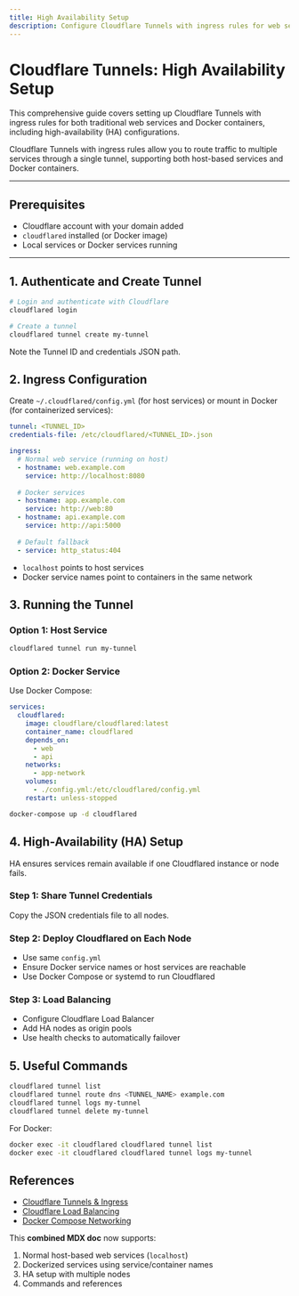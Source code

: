```yaml
---
title: High Availability Setup
description: Configure Cloudflare Tunnels with ingress rules for web services, Docker containers, and HA deployment
---
```



# Cloudflare Tunnels: High Availability Setup

This comprehensive guide covers setting up Cloudflare Tunnels with ingress rules for both traditional web services and Docker containers, including high-availability (HA) configurations.

<Callout type="info">
Cloudflare Tunnels with ingress rules allow you to route traffic to multiple services through a single tunnel, supporting both host-based services and Docker containers.
</Callout>

---

## Prerequisites

- Cloudflare account with your domain added
- `cloudflared` installed (or Docker image)
- Local services or Docker services running

---

## 1. Authenticate and Create Tunnel

```bash
# Login and authenticate with Cloudflare
cloudflared login

# Create a tunnel
cloudflared tunnel create my-tunnel
```

Note the Tunnel ID and credentials JSON path.

## 2. Ingress Configuration

Create `~/.cloudflared/config.yml` (for host services) or mount in Docker (for containerized services):

```yaml
tunnel: <TUNNEL_ID>
credentials-file: /etc/cloudflared/<TUNNEL_ID>.json

ingress:
  # Normal web service (running on host)
  - hostname: web.example.com
    service: http://localhost:8080
  
  # Docker services
  - hostname: app.example.com
    service: http://web:80
  - hostname: api.example.com
    service: http://api:5000
  
  # Default fallback
  - service: http_status:404
```

- `localhost` points to host services
- Docker service names point to containers in the same network

## 3. Running the Tunnel

### Option 1: Host Service

```bash
cloudflared tunnel run my-tunnel
```

### Option 2: Docker Service

Use Docker Compose:

```yaml
services:
  cloudflared:
    image: cloudflare/cloudflared:latest
    container_name: cloudflared
    depends_on:
      - web
      - api
    networks:
      - app-network
    volumes:
      - ./config.yml:/etc/cloudflared/config.yml
    restart: unless-stopped
```

```bash
docker-compose up -d cloudflared
```

## 4. High-Availability (HA) Setup

HA ensures services remain available if one Cloudflared instance or node fails.

### Step 1: Share Tunnel Credentials

Copy the JSON credentials file to all nodes.

### Step 2: Deploy Cloudflared on Each Node

- Use same `config.yml`
- Ensure Docker service names or host services are reachable
- Use Docker Compose or systemd to run Cloudflared

### Step 3: Load Balancing

- Configure Cloudflare Load Balancer
- Add HA nodes as origin pools
- Use health checks to automatically failover

## 5. Useful Commands

```bash
cloudflared tunnel list
cloudflared tunnel route dns <TUNNEL_NAME> example.com
cloudflared tunnel logs my-tunnel
cloudflared tunnel delete my-tunnel
```

For Docker:

```bash
docker exec -it cloudflared cloudflared tunnel list
docker exec -it cloudflared cloudflared tunnel logs my-tunnel
```

## References

- [Cloudflare Tunnels & Ingress](https://developers.cloudflare.com/cloudflare-one/connections/connect-apps/install-and-setup/tunnel-guide/)
- [Cloudflare Load Balancing](https://developers.cloudflare.com/load-balancing/)
- [Docker Compose Networking](https://docs.docker.com/compose/networking/)

This **combined MDX doc** now supports:

1. Normal host-based web services (`localhost`)
2. Dockerized services using service/container names
3. HA setup with multiple nodes
4. Commands and references